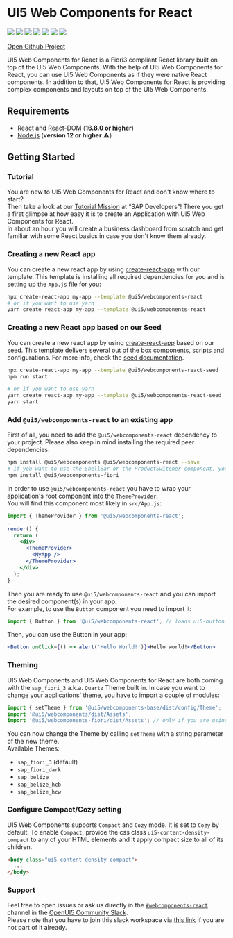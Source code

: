 
<Meta title="Getting Started" />

# UI5 Web Components for React

[![](https://github.com/SAP/ui5-webcomponents-react/workflows/build/badge.svg)](https://github.com/SAP/ui5-webcomponents-react/actions?query=workflow:%22build%22)
[![](https://coveralls.io/repos/github/SAP/ui5-webcomponents-react/badge.svg)](https://coveralls.io/github/SAP/ui5-web)
[![](https://badgen.net/badge/slack/Join%20OpenUI5%20Slack%20workspace/blue?icon=slack)](https://ui5-slack-invite.cfapps.eu10.hana.ondemand.com/)
[![](https://badgen.net/badge/slack/webcomponents-react/orange?icon=slack)](https://openui5.slack.com/archives/CSQEJ2J04)
[![](https://badgen.net/badge/code%20style/prettier?color=pink)](https://github.com/prettier/prettier)
[![](https://badgen.net/badge/maintained%20with/lerna?color=purple)](https://lernajs.io/)
[![](https://badgen.net/github/stars/SAP/ui5-webcomponents-react?icon=github&color=black)](https://github.com/SAP/ui5-webcomponents-react/stargazers)

[Open Github Project](https://github.com/SAP/ui5-webcomponents-react)

UI5 Web Components for React is a Fiori3 compliant React library built on top of the UI5 Web Components.
With the help of UI5 Web Components for React, you can use UI5 Web Components as if they were native React components.
In addition to that, UI5 Web Components for React is providing complex components and layouts on top of the UI5 Web Components.

## Requirements

- [React](https://www.npmjs.com/package/react) and [React-DOM](https://www.npmjs.com/package/react-dom) (**16.8.0 or higher**)
- [Node.js](https://nodejs.org/) (**version 12 or higher** ⚠️)

## Getting Started

### Tutorial

You are new to UI5 Web Components for React and don't know where to start?<br />
Then take a look at our [Tutorial Mission](https://developers.sap.com/mission.react-spa.html) at “SAP Developers”!
There you get a first glimpse at how easy it is to create an Application with UI5 Web Components for React.<br />
In about an hour you will create a business dashboard from scratch and get familiar with some React basics in case you don't know them already.

### Creating a new React app

You can create a new react app by using [create-react-app](https://facebook.github.io/create-react-app/) with our template.
This template is installing all required dependencies for you and is setting up the `App.js` file for you:

```sh
npx create-react-app my-app --template @ui5/webcomponents-react
# or if you want to use yarn
yarn create react-app my-app --template @ui5/webcomponents-react
```

### Creating a new React app based on our Seed

You can create a new react app by using [create-react-app](https://facebook.github.io/create-react-app/) based on our seed.
This template delivers several out of the box components, scripts and configurations.
For more info, check the [seed documentation](https://github.com/SAP/ui5-webcomponents-react/tree/master/packages/cra-template-seed).

```sh
npx create-react-app my-app --template @ui5/webcomponents-react-seed
npm run start

# or if you want to use yarn
yarn create react-app my-app --template @ui5/webcomponents-react-seed
yarn start
```

### Add `@ui5/webcomponents-react` to an existing app

First of all, you need to add the `@ui5/webcomponents-react` dependency to your project. Please also keep in mind installing the required peer dependencies:

```sh
npm install @ui5/webcomponents @ui5/webcomponents-react --save
# if you want to use the ShellBar or the ProductSwitcher component, you also need to install this package as well
npm install @ui5/webcomponents-fiori
```

In order to use `@ui5/webcomponents-react` you have to wrap your application's root component into the `ThemeProvider`.<br/>
You will find this component most likely in `src/App.js`:

```jsx
import { ThemeProvider } from '@ui5/webcomponents-react';
...
render() {
  return (
    <div>
      <ThemeProvider>
        <MyApp />
      </ThemeProvider>
    </div>
  );
}
```

Then you are ready to use `@ui5/webcomponents-react` and you can import the desired component(s) in your app:<br />
For example, to use the `Button` component you need to import it:

```jsx
import { Button } from '@ui5/webcomponents-react'; // loads ui5-button wrapped in a ui5-webcomponents-react component
```

Then, you can use the Button in your app:

```jsx
<Button onClick={() => alert('Hello World!')}>Hello world!</Button>
```

### Theming

UI5 Web Components and UI5 Web Components for React are both coming with the `sap_fiori_3` a.k.a. `Quartz` Theme built in.
In case you want to change your applications' theme, you have to import a couple of modules:

```js
import { setTheme } from '@ui5/webcomponents-base/dist/config/Theme';
import '@ui5/webcomponents/dist/Assets';
import '@ui5/webcomponents-fiori/dist/Assets'; // only if you are using the ShellBar, Product Switch or the Upload Collection
```

You can now change the Theme by calling `setTheme` with a string parameter of the new theme.<br />
Available Themes:

- `sap_fiori_3` (default)
- `sap_fiori_dark`
- `sap_belize`
- `sap_belize_hcb`
- `sap_belize_hcw`

### Configure Compact/Cozy setting

UI5 Web Components supports `Compact` and `Cozy` mode. It is set to `Cozy` by default. To enable `Compact`, provide the css class `ui5-content-density-compact` to any of your HTML elements and it apply compact size to all of its children.

```html
<body class="ui5-content-density-compact">
  ...
</body>
```

### Support

Feel free to open issues or ask us directly in the [`#webcomponents-react`](https://openui5.slack.com/archives/CSQEJ2J04) channel in the
[OpenUI5 Community Slack](https://ui5-slack-invite.cfapps.eu10.hana.ondemand.com/).<br />
Please note that you have to join this slack workspace via [this link](https://ui5-slack-invite.cfapps.eu10.hana.ondemand.com/) if you are not part of it already.
